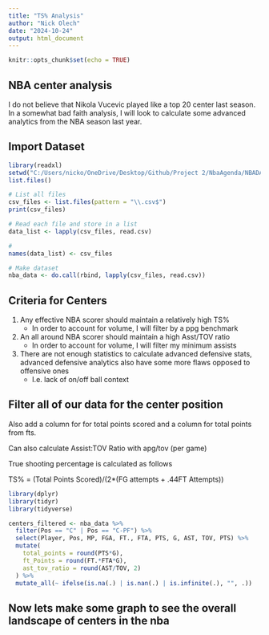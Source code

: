 ```yaml
---
title: "TS% Analysis"
author: "Nick Olech"
date: "2024-10-24"
output: html_document
--- 
```


```r
knitr::opts_chunk$set(echo = TRUE)
```

## NBA center analysis

I do not believe that Nikola Vucevic played like a top 20 center last season. In a somewhat bad faith analysis, I will look to calculate some advanced analytics from the NBA season last year.

## Import Dataset
```r
library(readxl)
setwd("C:/Users/nicko/OneDrive/Desktop/Github/Project 2/NbaAgenda/NBADATA")
list.files()

# List all files
csv_files <- list.files(pattern = "\\.csv$")
print(csv_files)

# Read each file and store in a list
data_list <- lapply(csv_files, read.csv)

# 
names(data_list) <- csv_files

# Make dataset
nba_data <- do.call(rbind, lapply(csv_files, read.csv))
```

## Criteria for Centers
1. Any effective NBA scorer should maintain a relatively high TS%
    - In order to account for volume, I will filter by a ppg benchmark
2. An all around  NBA scorer should maintain a high Asst/TOV ratio
    - In order to account for volume, I will filter my minimum assists
3. There are not enough statistics to calculate advanced defensive stats, advanced defensive analytics also 
have some more flaws opposed to offensive ones
   - I.e. lack of on/off ball context 
    
    
## Filter all of our data for the center position

Also add a column for for total points scored and a column for total points from fts.

Can also calculate Assist:TOV Ratio with apg/tov (per game)

True shooting percentage is calculated as follows

TS% = (Total Points Scored)/(2*(FG attempts + .44FT Attempts))

```r
library(dplyr)
library(tidyr)
library(tidyverse)

centers_filtered <- nba_data %>%
  filter(Pos == "C" | Pos == "C-PF") %>%  
  select(Player, Pos, MP, FGA, FT., FTA, PTS, G, AST, TOV, PTS) %>%
  mutate(
    total_points = round(PTS*G),
    ft_Points = round(FT.*FTA*G),
    ast_tov_ratio = round(AST/TOV, 2)
  ) %>%
  mutate_all(~ ifelse(is.na(.) | is.nan(.) | is.infinite(.), "", .))  

```

## Now lets make some graph to see the overall landscape of centers in the nba

```r

```




